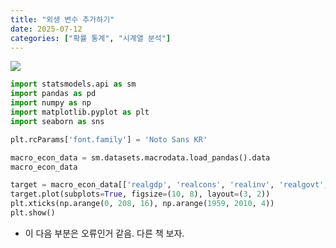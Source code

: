 ```yaml
---
title: "외생 변수 추가하기"
date: 2025-07-12
categories: ["확률 통계", "시계열 분석"]
---
```


![](/img/stat-thumb.jpg){.post-thumbnail}


```python
import statsmodels.api as sm
import pandas as pd
import numpy as np
import matplotlib.pyplot as plt
import seaborn as sns

plt.rcParams['font.family'] = 'Noto Sans KR'

macro_econ_data = sm.datasets.macrodata.load_pandas().data
macro_econ_data
```

```python
target = macro_econ_data[['realgdp', 'realcons', 'realinv', 'realgovt', 'realdpi', 'cpi']]
target.plot(subplots=True, figsize=(10, 8), layout=(3, 2))
plt.xticks(np.arange(0, 208, 16), np.arange(1959, 2010, 4))
plt.show()
```

- 이 다음 부분은 오류인거 같음. 다른 책 보자.

